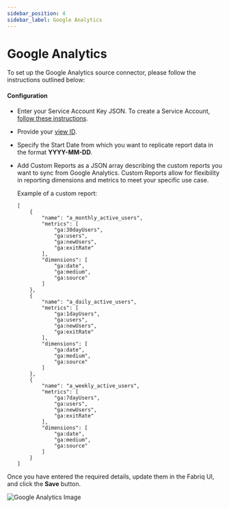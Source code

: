 ```yaml
---
sidebar_position: 4
sidebar_label: Google Analytics
---
```

# Google Analytics

To set up the Google Analytics source connector, please follow the instructions outlined below:

#### Configuration

- Enter your Service Account Key JSON. To create a Service Account, [follow these instructions](https://cloud.google.com/iam/docs/service-accounts-create).
- Provide your [view ID](https://developers.google.com/analytics/devguides/reporting/data/v1/property-id?_gl=1*cctu2a*_ga*MTAyMzEzNzY4OS4xNjk2ODM5NDkw*_ga_EDX3TPP6H7*MTY5NzAyODQ0OC4xMy4xLjE2OTcwMjg0NTguMC4wLjA.#what_is_my_property_id).
- Specify the Start Date from which you want to replicate report data in the format **YYYY-MM-DD**.
- Add Custom Reports as a JSON array describing the custom reports you want to sync from Google Analytics. Custom Reports allow for flexibility in reporting dimensions and metrics to meet your specific use case.

    Example of a custom report:
    ```shell
    [
        {
            "name": "a_monthly_active_users",
            "metrics": [
                "ga:30dayUsers",
                "ga:users",
                "ga:newUsers",
                "ga:exitRate"
            ],
            "dimensions": [
                "ga:date",
                "ga:medium",
                "ga:source"
            ]
        },
        {
            "name": "a_daily_active_users",
            "metrics": [
                "ga:1dayUsers",
                "ga:users",
                "ga:newUsers",
                "ga:exitRate"
            ],
            "dimensions": [
                "ga:date",
                "ga:medium",
                "ga:source"
            ]
        },
        {
            "name": "a_weekly_active_users",
            "metrics": [
                "ga:7dayUsers",
                "ga:users",
                "ga:newUsers",
                "ga:exitRate"
            ],
            "dimensions": [
                "ga:date",
                "ga:medium",
                "ga:source"
            ]
        }
    ]
    ```

Once you have entered the required details, update them in the Fabriq UI, and click the **Save** button.


![Google Analytics Image](/img/google_analytics_.png)
